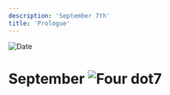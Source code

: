 ```yaml
---
description: 'September 7th'
title: 'Prologue'
---
```


<RunningHead />
<Image src="/title-imprint.png" height={68} width={50} alt="Date" className="title-imprint"/>

# <div id="date">September <Image className="four-dot" src="/four-dot.png" height={15} width={15} alt="Four dot" />7</div>
